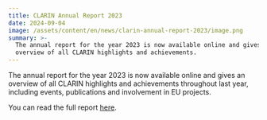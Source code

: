 ```yaml
---
title: CLARIN Annual Report 2023
date: 2024-09-04
image: /assets/content/en/news/clarin-annual-report-2023/image.png
summary: >-
  The annual report for the year 2023 is now available online and gives an
  overview of all CLARIN highlights and achievements.
---
```

The annual report for the year 2023 is now available online and gives an overview of all CLARIN highlights and achievements throughout last year, including events, publications and involvement in EU projects.

You can read the full report [here](https://www.clarin.eu/sites/default/files/CLARIN_Annual-Report-2023.pdf).

